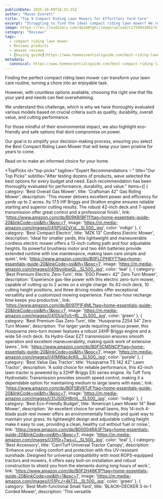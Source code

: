 ```yaml
---
publishDate: 2025-10-09T16:31:25Z
author: "Mason Everett"
title: "Top 9 Compact Riding Lawn Mowers for Effortless Yard Care"
excerpt: "Struggling to find the ideal compact riding lawn mower? We researched and tested top models to help you pick the perfect one for a beautiful, well-maintained lawn."
image: https://res.cloudinary.com/dpib87gkc/image/upload/v1759941062/blog_image_1759941062_lp0jwa.webp
category: "Reviews"
tags:
  - compact riding lawn mower
  - Reviews products
  - amazon reviews
  - [buying guide](https://www.homeessentialsguide.com/best-riding-lawn-mower)
metadata:
  canonical: https://www.homeessentialsguide.com/best-compact-riding-lawn-mower
---
```



<p>Finding the perfect compact riding lawn mower can transform your lawn care routine, turning a chore into an enjoyable task.</p>
<p>However, with countless options available, choosing the right one that fits your yard and needs can feel overwhelming.</p>
<p>We understand this challenge, which is why we have thoroughly evaluated various models based on crucial criteria such as quality, durability, overall value, and cutting performance.</p>
<p>For those mindful of their environmental impact, we also highlight eco-friendly and safe options that dont compromise on power.</p>
<p>Our goal is to simplify your decision-making process, ensuring you select the Best Compact Riding Lawn Mower that will keep your lawn pristine for years to come.</p>
<p>Read on to make an informed choice for your home.</p>

<TopPicks
  id="top-picks"
  tagline="Expert Recommendations ✨"
  title="Our Top Picks"
  subtitle="After testing dozens of products, weve selected the best options for every budget and need. Each recommendation has been thoroughly evaluated for performance, durability, and value."
  items={[
    {
      category: 'Best Overall Gas Mower',
      title: 'Craftsman 42" Gas Riding Mower',
      description: 'This mower delivers excellent power and efficiency for yards up to 2 acres. Its 17.5 HP Briggs and Stratton engine ensures reliable starting and superior cutting results. The robust 42-inch deck and 7-speed transmission offer great control and a professional finish.',
      link: 'https://www.amazon.com/dp/B09KB18F11?tag=home-essentials-guide-20&linkCode=osi&th=1&psc=1',
      image: 'https://m.media-amazon.com/images/I/41tPUdZsYxL._SL500_.jpg',
      color: 'indigo'
    },
    {
      category: 'Best Compact Electric',
      title: 'MZK 13" Cordless Electric Mower',
      description: 'Ideal for smaller yards, this lightweight and maneuverable cordless electric mower offers a 13-inch cutting path and four adjustable heights. Its powerful brushless motor and two 4Ah batteries provide extended runtime with low maintenance, making lawn care simple and quiet.',
      link: 'https://www.amazon.com/dp/B0FLCPH6YT?tag=home-essentials-guide-20&linkCode=osi&th=1&psc=1',
      image: 'https://m.media-amazon.com/images/I/41tbyoibwQL._SL500_.jpg',
      color: 'teal'
    },
    {
      category: 'Best Premium Electric Zero-Turn',
      title: 'EGO Power+ 42" Zero Turn Mower',
      description: 'Experience gas-like power with this electric zero-turn mower, capable of cutting up to 2 acres on a single charge. Its 42-inch deck, 10 cutting height positions, and three driving modes offer exceptional versatility and a customized mowing experience. Fast two-hour recharge time keeps you productive.',
      link: 'https://www.amazon.com/dp/B097P1F4ML?tag=home-essentials-guide-20&linkCode=osi&th=1&psc=1',
      image: 'https://m.media-amazon.com/images/I/41OUpToS+RL._SL500_.jpg',
      color: 'green'
    },
    {
      category: 'Best Premium Gas Zero-Turn',
      title: 'Husqvarna Z254 54" Zero Turn Mower',
      description: 'For larger yards requiring serious power, this Husqvarna zero-turn mower features a robust 24HP Briggs engine and a wide 54-inch deck. Its Hydro-Gear EZT transmission ensures smooth operation and excellent maneuverability, making quick work of extensive lawns.',
      link: 'https://www.amazon.com/dp/B0F5CM5NCP?tag=home-essentials-guide-20&linkCode=osi&th=1&psc=1',
      image: 'https://m.media-amazon.com/images/I/41MWac4cKlL._SL500_.jpg',
      color: 'purple'
    },
    {
      category: 'Best Value Gas Tractor',
      title: 'Husqvarna TS 142 42" Lawn Tractor',
      description: 'A solid choice for reliable performance, this 42-inch lawn tractor is powered by a 22HP Briggs EXi series engine. Its Tuff Torq Hydrostatic Transmission provides smooth speed control, making it a dependable option for maintaining medium to large lawns with ease.',
      link: 'https://www.amazon.com/dp/B0F5BV8TJF?tag=home-essentials-guide-20&linkCode=osi&th=1&psc=1',
      image: 'https://m.media-amazon.com/images/I/31JS0DH8mlL._SL500_.jpg',
      color: 'indigo'
    },
    {
      category: 'Best Eco-Friendly Budget',
      title: 'American Lawn Mower 14" Reel Mower',
      description: 'An excellent choice for small lawns, this 14-inch 4-blade push reel mower offers an environmentally friendly and quiet way to maintain your grass. Its lightweight design and adjustable cutting height make it easy to use, providing a clean, healthy cut without fuel or noise.',
      link: 'https://www.amazon.com/dp/B00004RA3F?tag=home-essentials-guide-20&linkCode=osi&th=1&psc=1',
      image: 'https://m.media-amazon.com/images/I/31f0r+Tws+L._SL500_.jpg',
      color: 'teal'
    },
    {
      category: 'Best Accessory',
      title: 'CarriTurf Universal Tractor Canopy',
      description: 'Enhance your riding comfort and protection with this UV-resistant sunshade. Designed for universal compatibility with most ROPS-equipped tractors and mowers, it offers easy bolt-on installation and robust construction to shield you from the elements during long hours of work.',
      link: 'https://www.amazon.com/dp/B0F2H46K1P?tag=home-essentials-guide-20&linkCode=osi&th=1&psc=1',
      image: 'https://m.media-amazon.com/images/I/51PcJ+4kT2L._SL500_.jpg',
      color: 'green'
    },
    {
      category: 'Best Multi-functional Small Yard',
      title: 'BLACK+DECKER 3-in-1 Corded Mower',
      description: 'This versatile